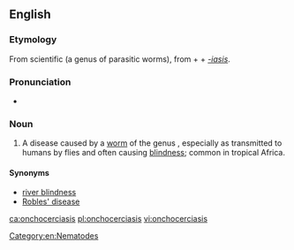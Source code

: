 ==English==

===Etymology===
From scientific {{etyl|la|en}} {{taxlink|Onchocerca|genus|noshow=1}} (a genus of parasitic worms), from {{etyl|grc|en}} {{m|grc|ὄγκος||barb}} + {{m|grc|κέρκος||tail}} + ''[[-iasis]]''.

===Pronunciation===
* {{IPA|/ɒŋkəsɜːˈkaɪəsɪs/|lang=en}}

===Noun===
{{en-noun|~|onchocerciases}}

# {{label|en|medicine}} A disease caused by a [[worm]] of the genus {{taxlink|Onchocerca|genus|noshow=1}}, especially as transmitted to humans by flies and often causing [[blindness]]; common in tropical Africa.

====Synonyms====
* [[river blindness]]
* [[Robles' disease]]

[[Category:en:Nematodes]]

[[ca:onchocerciasis]]
[[pl:onchocerciasis]]
[[vi:onchocerciasis]]